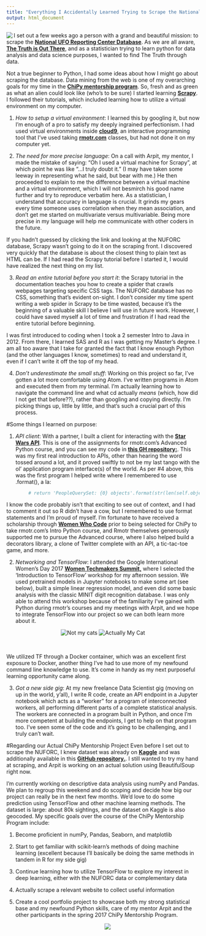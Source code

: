 ```yaml
---
title: "Everything I Accidentally Learned Trying to Scrape the National UFO Reporting Center Database, Plus a Few Things I Learned on Purpose"
output: html_document
---
```

 
<img src="images/green-alien.jpg" align="left" />  I set out a few weeks ago a person with a grand and beautiful mission: to scrape the [**National UFO Reporting Center Database**](http://www.nuforc.org/webreports.html). As we are all aware, [**The Truth is Out There**](https://www.youtube.com/watch?v=rbBX6aEzEz8), and as a statistician trying to learn python for data analysis and data science purposes, I wanted to find The Truth through data.

Not a true beginner to Python, I had some ideas about how I might go about scraping the database. Data mining from the web is one of my overarching goals for my time in the [**ChiPy mentorship program**](https://chipymentor.org/). So, fresh and as green as what an alien could look like (who’s to be sure) I started learning [**Scrapy**](https://www.scrapy.org). I followed their tutorials, which included learning how to utilize a virtual environment on my computer. <br>


1. *How to setup a virtual environment*: I learned this by googling it, but now I’m enough of a pro to satisfy my deeply ingrained perfectionism. I had used virtual environments inside [**cloud9**](https://c9.io/), an interactive programming tool that I’ve used taking [**rmotr.com**](https://www.rmotr.com) classes, but had not done it on my computer yet.

2. *The need for more precise language*: On a call with Arpit, my mentor, I made the mistake of saying: “Oh I used a virtual machine for Scrapy”, at which point he was like “...I truly doubt it.” (I may have taken some leeway in representing what he said, but bear with me.) He then proceeded to explain to me the difference between a virtual machine and a virtual environment, which I will not besmirch his good name further and try to reproduce verbatim here. As a statistician, I understand that accuracy in language is crucial. It grinds my gears every time someone uses correlation when they mean association, and don’t get me started on multivariate versus multivariable. Being more precise in my language will help me communicate with other coders in the future.

If you hadn’t guessed by clicking the link and looking at the NUFORC database, Scrapy wasn’t going to do it on the scraping front. I discovered very quickly that the database is about the closest thing to plain text as HTML can be. If I had read the Scrapy tutorial before I started it, I would have realized the next thing on my list.

3. *Read an entire tutorial before you start it*: the Scrapy tutorial in the documentation teaches you how to create a spider that crawls webpages targeting specific CSS tags. The NUFORC database has no CSS, something that’s evident on-sight. I don’t consider my time spent writing a web spider in Scrapy to be time wasted, because it’s the beginning of a valuable skill I believe I will use in future work. However, I could have saved myself a lot of time and frustration if I had read the entire tutorial before beginning. 

I was first introduced to coding when I took a 2 semester Intro to Java in 2012. From there, I learned SAS and R as I was getting my Master's degree. I am all too aware that I take for granted the fact that I know enough Python (and the other languages I know, sometimes) to read and understand it, even if I can't write it off the top of my head. 

4. *Don't underestimate the small stuff*: Working on this project so far, I've gotten a lot more comfortable using Atom. I've written programs in Atom and executed them from my terminal. I'm actually learning how to navigate the command line and what cd actually *means* (which, how did I not get that before??), rather than googling and copying directly. I'm picking things up, little by little, and that's such a crucial part of this process. 

#Some things I learned on purpose:

1. *API client*: With a partner, I built a client for interacting with the [**Star Wars API**](https://swapi.co/). This is one of the assignments for rmotr.com’s Advanced Python course, and you can see my code in [**this GH repository:**](https://github.com/klmedeiros/pyp-w2-gw-starwars-api). This was my first real introduction to APIs, other than hearing the word tossed around a lot, and it proved swiftly to not be my last tango with the ol' application program interface(s) of the world. As per #4 above, this was the first program I helped write where I remembered to use .format(), a la:
```r
        # return 'PeopleQuerySet: {0} objects'.format(str(len(self.objects))
```
I know the code probably isn't that exciting to see out of context, and I had to comment it out so R didn't have a cow, but I remembered to use format statements and I'm proud of myself. I'm fortunate to have received a scholarship through [**Women Who Code**](https://www.womenwhocode.com/) prior to being selected for ChiPy to take rmotr.com's Intro Python course, and Rmotr themselves generously supported me to pursue the Advanced course, where I also helped build a decorators library, a clone of Twitter complete with an API, a tic-tac-toe game, and more.


2. *Networking and TensorFlow*: I attended the Google International Women’s Day 2017 [**Women Techmakers Summit,**](https://www.womentechmakers.com/iwd17) where I selected the ‘Introduction to TensorFlow’ workshop for my afternoon session. We used pretrained models in Jupyter notebooks to make some art (see below), built a simple linear regression model, and even did some basic analysis with the classic MINIT digit recognition database. I was only able to attend this workshop because of the familiarity I’ve gained with Python during rmotr’s courses and my meetings with Arpit, and we hope to integrate TensorFlow into our project so we can both learn more about it.

<center>![Not my cats](images/2cats_styled2.jpg) ![Actually My Cat](images/scully_styled.jpeg) </center>
<br>

We utilized TF through a Docker container, which was an excellent first exposure to Docker, another thing I've had to use more of my newfound command line knowledge to use. It's come in handy as my next purposeful learning opportunity came along. <br> 

3. *Got a new side gig*: At my new freelance Data Scientist gig (moving on up in the world, y'all), I write R code, create an API endpoint in a Jupyter notebook which acts as a "worker" for a program of interconnected workers, all performing different parts of a complete statistical analysis. The workers are connected in a program built in Python, and once I'm more competent at building the endpoints, I get to help on that program too. I've seen some of the code and it's going to be challenging, and I truly can't wait. 

#Regarding our Actual ChiPy Mentorship Project
Even before I set out to scrape the NUFORC, I knew dataset was already on [**Kaggle**](https://www.kaggle.com/NUFORC/ufo-sightings) and was additionally available in this [**GitHub repository.**](https://github.com/planetsig/ufo-reports). I still wanted to try my hand at scraping, and Arpit is working on an actual solution using BeautifulSoup right now. 

I'm currently working on descriptive data analysis using numPy and Pandas. We plan to regroup this weekend and do scoping and decide how big our project can really be in the next few months. We'd love to do some prediction using TensorFlow and other machine learning methods. The dataset is large: about 80k sightings, and the dataset on Kaggle is also geocoded. My specific goals over the course of the ChiPy Mentorship Program include:

1. Become proficient in numPy, Pandas, Seaborn, and matplotlib

2. Start to get familiar with scikit-learn's methods of doing machine learning (excellent because I'll basically be doing the same methods in tandem in R for my side gig)

3. Continue learning how to utilize TensorFlow to explore my interest in deep learning, either with the NUFORC data or complementary data

4. Actually scrape a relevant website to collect useful information

5. Create a cool portfolio project to showcase both my strong statistical base and my newfound Python skills, care of my mentor Arpit and the other participants in the spring 2017 ChiPy Mentorship Program.  
<center>![](images/ufo.jpg)</center>